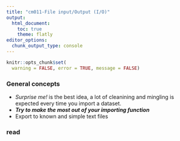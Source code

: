 ```yaml
---
title: "cm011-File input/Output (I/O)"
output: 
  html_document:
    toc: true
    theme: flatly
editor_options: 
  chunk_output_type: console
---
```


```r
knitr::opts_chunk$set(
  warning = FALSE, error = TRUE, message = FALSE)
```

### General concepts

- _Surprise me!_ is the best idea, a lot of cleanining and mingling is expected every time you import a dataset.
- **_Try to make the most out of your importing function_**
- Export to known and simple text files

### read
